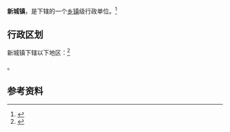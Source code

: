 {{中国乡级行政区|32/10/81/104/000}}

'''新城镇'''，是{{PRC admin/fullname|32/10/81/104/000|3}}下辖的一个[[乡镇|乡镇]]级行政单位。<ref>{{PRC admin/ref sgc|{{PRC admin/parent|32/10/81/104/000}}}}</ref>

== 行政区划 ==

新城镇下辖以下地区：<ref>{{PRC admin/ref sgc|32/10/81/104/000}}</ref>

{{PRC admin/children|32/10/81/104/000}}。

== 参考资料 ==

{{reflist}}

{{行政区划小作品}}
{{PRC admin/navcat|32/10/81/104/000}}